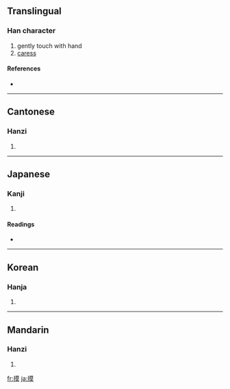 ==Translingual==

===Han character===
{{Han char|rn=64|rad=手|as=11|sn=14|four=5403<sub>4</sub>|canj=手廿日大 (QTAK)}}

# gently touch with hand
# [[caress]]

====References====
* {{Han ref|kx=0452.050|dkj=12644|dj=0802.090|hdz=31929.040|uh=6478|ud=25720|bh=BA4E|bd=47694}}

----

==Cantonese==

===Hanzi===
{{yue-hanzi|jyut=|y=mo2, mok3}}

# {{defn|Cantonese}}

----

==Japanese==

===Kanji===
{{ja-kanji|grade=|rs=手11}}

# {{defn|Japanese}}

====Readings====
* {{ja-readings|on=[[も]] (mo), [[ばく]] (baku), [[ぼ]] (bo)|kun=[[さぐる]] (saguru), [[とる]] (toru), [[うつす]] (utsusu)}}

----

==Korean==

===Hanja===
{{ko-hanja|hangeul=모|eumhun=|rv=mo|mr=mo|y=mo}}

# {{defn|Korean}}

----

==Mandarin==

===Hanzi===
{{cmn-hanzi|pin=[[mō]] ([[mo1]])|wg=mo<sup>1</sup>}}

# {{defn|Mandarin}}

[[fr:摸]]
[[ja:摸]]